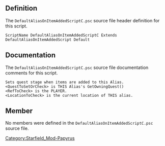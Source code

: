 {{Script_Object_Summary
| title = DefaultAliasOnItemAddedScriptC
| name = [[SFM:Script-DefaultAliasOnItemAddedScriptC|DefaultAliasOnItemAddedScriptC]]
| extends = [[SFM:Script-DefaultAliasOnItemAddedScript|DefaultAliasOnItemAddedScript]] → [[SFM:Script-DefaultAlias|DefaultAlias]] → [[SFM:Script-DefaultAliasParent|DefaultAliasParent]] → [[SFM:Script-ReferenceAlias|ReferenceAlias]] → [[SFM:Script-Alias|Alias]] → [[SFM:Script-ScriptObject|ScriptObject]]
| flags = Default
}}


== Definition ==
The <code>DefaultAliasOnItemAddedScriptC.psc</code> source file header definition for this script.

<source lang="papyrus">
ScriptName DefaultAliasOnItemAddedScriptC Extends DefaultAliasOnItemAddedScript Default
</source>


== Documentation ==
The <code>DefaultAliasOnItemAddedScriptC.psc</code> source file documentation comments for this script.

<source>
Sets quest stage when items are added to this Alias.
<QuestToSetOrCheck> is THIS Alias's GetOwningQuest()
<RefToCheck> is the PLAYER.
<LocationToCheck> is the current location of THIS alias.
</source>


== Member ==
No members were defined in the <code>DefaultAliasOnItemAddedScriptC.psc</code> source file.


[[Category:Starfield_Mod-Papyrus]]
